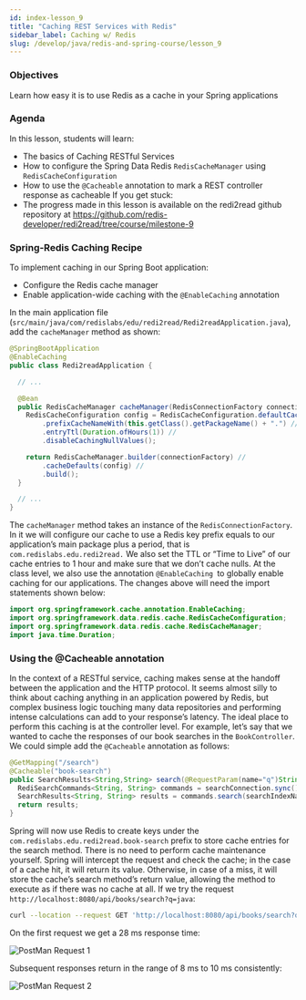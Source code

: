 ```yaml
---
id: index-lesson_9
title: "Caching REST Services with Redis"
sidebar_label: Caching w/ Redis
slug: /develop/java/redis-and-spring-course/lesson_9
---
```



### Objectives

Learn how easy it is to use Redis as a cache in your Spring applications

### Agenda

In this lesson, students will learn:
* The basics of Caching RESTful Services
* How to configure the Spring Data Redis `RedisCacheManager` using `RedisCacheConfiguration`
* How to use the `@Cacheable` annotation to mark a REST controller response as cacheable
If you get stuck:
* The progress made in this lesson is available on the redi2read github repository at https://github.com/redis-developer/redi2read/tree/course/milestone-9

### Spring-Redis Caching Recipe

To implement caching in our Spring Boot application:
* Configure the Redis cache manager
* Enable application-wide caching with the `@EnableCaching` annotation

In the main application file (`src/main/java/com/redislabs/edu/redi2read/Redi2readApplication.java`), add the `cacheManager` method as shown:

```java
@SpringBootApplication
@EnableCaching
public class Redi2readApplication {

  // ...

  @Bean
  public RedisCacheManager cacheManager(RedisConnectionFactory connectionFactory) {
    RedisCacheConfiguration config = RedisCacheConfiguration.defaultCacheConfig() //
        .prefixCacheNameWith(this.getClass().getPackageName() + ".") //
        .entryTtl(Duration.ofHours(1)) //
        .disableCachingNullValues();

    return RedisCacheManager.builder(connectionFactory) //
        .cacheDefaults(config) //
        .build();
  }

  // ...
}
```

The `cacheManager` method takes an instance of the `RedisConnectionFactory`. In it we will configure our cache to use a Redis
key prefix equals to our application’s main package plus a period, that is `com.redislabs.edu.redi2read.`
We also set the TTL or “Time to Live” of our cache entries to 1 hour and make sure that we don’t cache nulls.
At the class level, we also use the annotation `@EnableCaching `to globally enable caching for our applications.
The changes above will need the import statements shown below:

```java
import org.springframework.cache.annotation.EnableCaching;
import org.springframework.data.redis.cache.RedisCacheConfiguration;
import org.springframework.data.redis.cache.RedisCacheManager;
import java.time.Duration;
```

### Using the @Cacheable annotation

In the context of a RESTful service, caching makes sense at the handoff between the application and the HTTP protocol.
It seems almost silly to think about caching anything in an application powered by Redis, but complex business logic
touching many data repositories and performing intense calculations can add to your response’s latency.
The ideal place to perform this caching is at the controller level. For example, let’s say that we wanted to cache
the responses of our book searches in the `BookController`. We could simple add the `@Cacheable` annotation as follows:

```java
@GetMapping("/search")
@Cacheable("book-search")
public SearchResults<String,String> search(@RequestParam(name="q")String query) {
  RediSearchCommands<String, String> commands = searchConnection.sync();
  SearchResults<String, String> results = commands.search(searchIndexName, query);
  return results;
}
```

Spring will now use Redis to create keys under the `com.redislabs.edu.redi2read.book-search` prefix to store cache entries for the search method.
There is no need to perform cache maintenance yourself. Spring will intercept the request and check the cache;
in the case of a cache hit, it will return its value. Otherwise, in case of a miss, it will store the cache’s search method’s return value,
allowing the method to execute as if there was no cache at all.
If we try the request `http://localhost:8080/api/books/search?q=java`:

```bash
curl --location --request GET 'http://localhost:8080/api/books/search?q=java'
```
On the first request we get a 28 ms response time:

![PostMan Request 1](./images/image1.png)

Subsequent responses return in the range of 8 ms to 10 ms consistently:

![PostMan Request 2](./images/image2.png)











